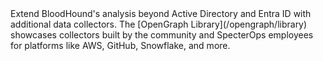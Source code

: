 <Tip>
Extend BloodHound's analysis beyond Active Directory and Entra ID with additional data collectors. The [OpenGraph Library](/opengraph/library) showcases collectors built by the community and SpecterOps employees for platforms like AWS, GitHub, Snowflake, and more.
</Tip>